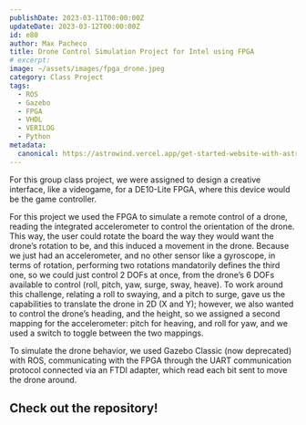 ```yaml
---
publishDate: 2023-03-11T00:00:00Z
updateDate: 2023-03-12T00:00:00Z
id: e80
author: Max Pacheco
title: Drone Control Simulation Project for Intel using FPGA
# excerpt:
image: ~/assets/images/fpga_drone.jpeg
category: Class Project
tags:
  - ROS
  - Gazebo
  - FPGA
  - VHDL
  - VERILOG
  - Python
metadata:
  canonical: https://astrowind.vercel.app/get-started-website-with-astro-tailwind-css
---
```




For this group class project, we were assigned to design a creative interface, like a videogame, for a DE10-Lite FPGA, where this device would be the game controller.

For this project we used the FPGA to simulate a remote control of a drone, reading the integrated accelerometer to control the orientation of the drone. This way, the user could rotate the board the way they would want the drone’s rotation to be, and this induced a movement in the drone. Because we just had an accelerometer, and no other sensor like a gyroscope, in terms of rotation, performing two rotations mandatorily defines the third one, so we could just control 2 DOFs at once, from the drone’s 6 DOFs available to control (roll, pitch, yaw, surge, sway, heave). To work around this challenge, relating a roll to swaying, and a pitch to surge, gave us the capabilities to translate the drone in 2D (X and Y); however, we also wanted to control the drone’s heading, and the height, so we assigned a second mapping for the accelerometer: pitch for heaving, and roll for yaw, and we used a switch to toggle between the two mappings.

To simulate the drone behavior, we used Gazebo Classic (now deprecated) with ROS, communicating with the FPGA through the UART communication protocol connected via an FTDI adapter, which read each bit sent to move the drone around.

<YouTube id="t7HD8B5Raw0" />

## Check out the repository!

<LinkPreview id="https://github.com/Noe-Sanchez/FPGA.git" />
